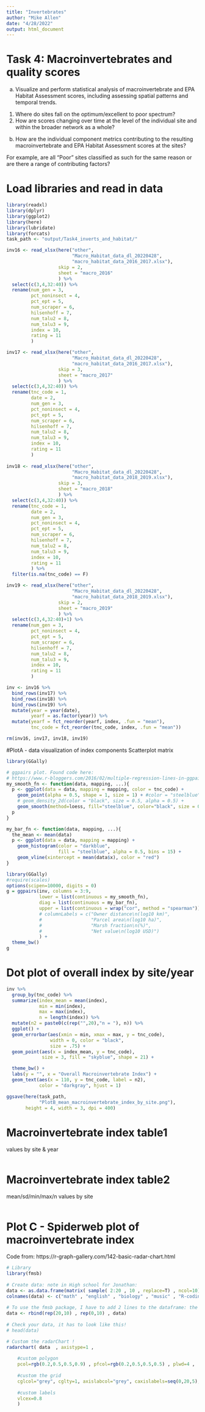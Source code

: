 ```yaml
---
title: "Invertebrates"
author: "Mike Allen"
date: "4/28/2022"
output: html_document
---
```

# Task 4: Macroinvertebrates and quality scores
a. Visualize and perform statistical analysis of macroinvertebrate and EPA Habitat Assessment scores, including assessing spatial patterns and temporal trends. 

1. Where do sites fall on the optimum/excellent to poor spectrum? 
2. How are scores changing over time at the level of the
individual site and within the broader network as a whole?

b. How are the individual component metrics contributing to the resulting macroinvertebrate and EPA Habitat Assessment scores at the sites? 

For example, are all “Poor” sites classified as such for
the same reason or are there a range of contributing factors?

# Load libraries and read in data
```r
library(readxl)
library(dplyr)
library(ggplot2)
library(here)
library(lubridate)
library(forcats)
task_path <- "output/Task4_inverts_and_habitat/"

inv16 <- read_xlsx(here("other",
                        "Macro_Habitat_data_dl_20220428",
                        "macro_habitat_data_2016_2017.xlsx"),
                   skip = 2, 
                   sheet = "macro_2016"
                   ) %>%
  select(c(3,4,32:40)) %>%
  rename(num_gen = 3,
         pct_noninsect = 4,
         pct_ept = 5,
         num_scraper = 6,
         hilsenhoff = 7,
         num_talu2 = 8,
         num_talu3 = 9,
         index = 10,
         rating = 11
         )

inv17 <- read_xlsx(here("other",
                        "Macro_Habitat_data_dl_20220428",
                        "macro_habitat_data_2016_2017.xlsx"),
                   skip = 3, 
                   sheet = "macro_2017"
                   ) %>%
  select(c(3,4,32:40)) %>%
  rename(tnc_code = 1,
         date = 2,
         num_gen = 3,
         pct_noninsect = 4,
         pct_ept = 5,
         num_scraper = 6,
         hilsenhoff = 7,
         num_talu2 = 8,
         num_talu3 = 9,
         index = 10,
         rating = 11
         )
 
inv18 <- read_xlsx(here("other",
                        "Macro_Habitat_data_dl_20220428",
                        "macro_habitat_data_2018_2019.xlsx"),
                   skip = 3, 
                   sheet = "macro_2018"
                   ) %>%
  select(c(3,4,32:40)) %>%
  rename(tnc_code = 1,
         date = 2,
         num_gen = 3,
         pct_noninsect = 4,
         pct_ept = 5,
         num_scraper = 6,
         hilsenhoff = 7,
         num_talu2 = 8,
         num_talu3 = 9,
         index = 10,
         rating = 11
         ) %>%
  filter(is.na(tnc_code) == F)

inv19 <- read_xlsx(here("other",
                        "Macro_Habitat_data_dl_20220428",
                        "macro_habitat_data_2018_2019.xlsx"),
                   skip = 2, 
                   sheet = "macro_2019"
                   ) %>%
  select(c(3,4,32:40)+1) %>%
  rename(num_gen = 3,
         pct_noninsect = 4,
         pct_ept = 5,
         num_scraper = 6,
         hilsenhoff = 7,
         num_talu2 = 8,
         num_talu3 = 9,
         index = 10,
         rating = 11
         )

inv <- inv16 %>%
  bind_rows(inv17) %>%
  bind_rows(inv18) %>%
  bind_rows(inv19) %>%
  mutate(year = year(date),
         yearf = as.factor(year)) %>%
  mutate(yearf = fct_reorder(yearf, index, .fun = "mean"),
         tnc_code = fct_reorder(tnc_code, index, .fun = "mean"))

rm(inv16, inv17, inv18, inv19)
```

#PlotA - data visualization of index components
Scatterplot matrix
```r

library(GGally)

# ggpairs plot. Found code here:
# https://www.r-bloggers.com/2016/02/multiple-regression-lines-in-ggpairs/
my_smooth_fn <- function(data, mapping, ...){
  p <- ggplot(data = data, mapping = mapping, color = tnc_code) + 
    geom_point(alpha = 0.5, shape = 1, size = 1) + #color = "steelblue", 
    # geom_density_2d(color = "black", size = 0.5, alpha = 0.5) +
    geom_smooth(method=loess, fill="steelblue", color="black", size = 0.5, ...)
  p
}

my_bar_fn <- function(data, mapping, ...){
  the_mean <- mean(data)
  p <- ggplot(data = data, mapping = mapping) + 
    geom_histogram(color = "darkblue", 
                   fill = "steelblue", alpha = 0.5, bins = 15) +
    geom_vline(xintercept = mean(data$x), color = "red")
}

library(GGally)
#require(scales)
options(scipen=10000, digits = 0)
g = ggpairs(inv, columns = 3:9, 
            lower = list(continuous = my_smooth_fn),
            diag = list(continuous = my_bar_fn),
            upper = list(continuous = wrap("cor", method = "spearman"))#,
            # columnLabels = c("Owner distance\n(log10 km)", 
            #                  "Parcel area\n(log10 ha)", 
            #                  "Marsh fraction\n(%)", 
            #                  "Net value\n(log10 USD)")
            ) +
  theme_bw()
g
```
# Dot plot of overall index by site/year
```r

inv %>%
  group_by(tnc_code) %>%
  summarize(index_mean = mean(index),
            min = min(index),
            max = max(index),
            n = length(index)) %>%
  mutate(n2 = paste0(c(rep("",20),"n = "), n)) %>%
  ggplot() +
  geom_errorbar(aes(xmin = min, xmax = max, y = tnc_code),
                width = 0, color = "black",
                size = .75) +  
  geom_point(aes(x = index_mean, y = tnc_code),
             size = 3, fill = "skyblue", shape = 21) +

  theme_bw() +
  labs(y = "", x = "Overall Macroinvertebrate Index") +
  geom_text(aes(x = 110, y = tnc_code, label = n2),
            color = "darkgray", hjust = 1)

ggsave(here(task_path, 
            "PlotB_mean_macroinvertebrate_index_by_site.png"),
       height = 4, width = 3, dpi = 400)
```
# Macroinvertebrate index table1
values by site & year
```r

```

# Macroinvertebrate index table2
mean/sd/min/max/n values by site
```r

```

# Plot C - Spiderweb plot of macroinvertebrate index
Code from: https://r-graph-gallery.com/142-basic-radar-chart.html
```r
# Library
library(fmsb)
 
# Create data: note in High school for Jonathan:
data <- as.data.frame(matrix( sample( 2:20 , 10 , replace=T) , ncol=10))
colnames(data) <- c("math" , "english" , "biology" , "music" , "R-coding", "data-viz" , "french" , "physic", "statistic", "sport" )
 
# To use the fmsb package, I have to add 2 lines to the dataframe: the max and min of each topic to show on the plot!
data <- rbind(rep(20,10) , rep(0,10) , data)
 
# Check your data, it has to look like this!
# head(data)

# Custom the radarChart !
radarchart( data  , axistype=1 , 
 
    #custom polygon
    pcol=rgb(0.2,0.5,0.5,0.9) , pfcol=rgb(0.2,0.5,0.5,0.5) , plwd=4 , 
 
    #custom the grid
    cglcol="grey", cglty=1, axislabcol="grey", caxislabels=seq(0,20,5), cglwd=0.8,
 
    #custom labels
    vlcex=0.8 
    )
```


